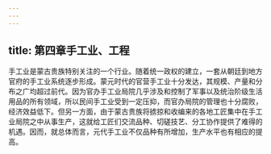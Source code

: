 ```yaml
---
---
---
```

title: 第四章手工业、工程
---



手工业是蒙古贵族特别关注的一个行业。随着统一政权的建立，一套从朝廷到地方官府的手工业系统逐步形成。蒙元时代的官营手工业十分发达，其规模、产量和分布之广均超过前代。因为官办手工业局院几乎涉及和控制了军事以及统治阶级生活用品的所有领域，所以民间手工业受到一定压抑，而官办局院的管理也十分腐败，经济效益低下。但另一方面，由于蒙古贵族将掳掠和收编来的各地工匠集中在手工业局院之中从事生产，这就给工匠们交流品种、切磋技艺、分工协作提供了难得的机遇。因而，就总体而言，元代手工业不仅品种有所增加，生产水平也有相应的提高。